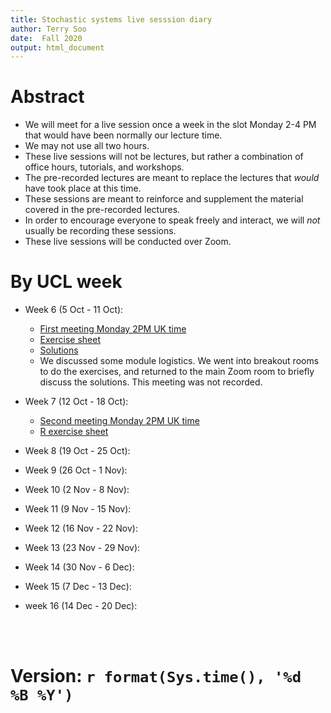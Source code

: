 ```yaml
---
title: Stochastic systems live sesssion diary
author: Terry Soo
date:  Fall 2020
output: html_document
---
```


#  Abstract

* We will meet for a live session once a week in the slot Monday 2-4 PM that would have been normally our lecture time.   
* We may not use all two hours.    
* These live sessions will not be lectures, but rather a combination of office hours, tutorials, and workshops.   
* The pre-recorded lectures are meant to replace the lectures that *would* have took place at this time.   
*  These sessions are meant to reinforce and supplement the material covered in the pre-recorded lectures. 
* In order to encourage everyone to speak freely and interact, we will *not* usually be recording these sessions.
* These live sessions will be conducted over Zoom. 




# By UCL week


* Week 6 (5 Oct - 11 Oct): 

    + [First meeting Monday 2PM UK time](https://ucl.zoom.us/j/5904204711)
    + [Exercise sheet](https://tsoo-math.github.io/ucl/class1.html)
    +  [Solutions](https://tsoo-math.github.io/ucl/class1sol.html)
    +  We discussed some module logistics.  We went into breakout rooms to do the exercises, and returned to the main Zoom room to briefly discuss the solutions.  This meeting was not recorded.   
* Week 7 (12 Oct - 18 Oct):
    +  [Second meeting Monday 2PM UK time](https://ucl.zoom.us/j/5904204711)
    +  [R exercise sheet](https://tsoo-math.github.io/ucl/gambler.html)
* Week 8 (19 Oct - 25 Oct):
* Week 9 (26 Oct - 1 Nov):
* Week 10 (2 Nov - 8 Nov):   
* Week 11 (9 Nov - 15 Nov):
* Week 12 (16 Nov - 22 Nov): 
* Week 13 (23 Nov - 29 Nov):
* Week 14 (30 Nov - 6 Dec): 
* Week 15 (7 Dec - 13 Dec):
* week 16 (14 Dec - 20 Dec):


<br>
<br>

# Version: `r format(Sys.time(), '%d %B %Y')`

<br>
<br>
<br>
